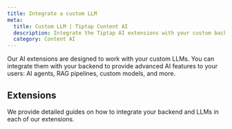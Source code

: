 ```yaml
---
title: Integrate a custom LLM
meta:
  title: Custom LLM | Tiptap Content AI
  description: Integrate the Tiptap AI extensions with your custom backend and AI models. Read about it in our docs.
  category: Content AI
---
```



Our AI extensions are designed to work with your custom LLMs. You can integrate them with your backend to provide advanced AI features to your users: AI agents, RAG pipelines, custom models, and more.

## Extensions

We provide detailed guides on how to integrate your backend and LLMs in each of our extensions.

<div className="grid sm:grid-cols-2 gap-5">
  <ProductCard
    title="AI Generation"
    description="Generate content, make simple inline edits, or autocomplete a text."
    tags={['Cloud', 'On premises']}
    documentationUrl="/content-ai/capabilities/generation/custom-llms"
    icon={contentAIIcon.src}
  />
  <ProductCard
    title="AI Suggestion"
    description="Generate proofreadeing suggestions with your custom AI models."
    tags={['Beta', 'Cloud', 'On premises']}
    documentationUrl="/content-ai/capabilities/suggestion/custom-llms"
    icon={contentAIIcon.src}
  />
  <ProductCard
    title="AI Toolkit"
    description="Give your AI text-editing superpowers. Build AI agents and custom AI integrations."
    tags={['Closed Beta']}
    documentationUrl="/content-ai/capabilities/ai-toolkit/overview"
    icon={contentAIIcon.src}
  />
</div>
